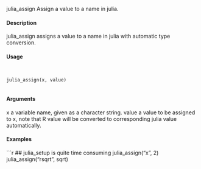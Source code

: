 
julia_assign Assign a value to a name in julia.

#### Description

julia_assign assigns a value to a name in julia with automatic type conversion.

#### Usage
<pre><code>

julia_assign(x, value)

</code></pre>
#### Arguments

x a variable name, given as a character string.
value a value to be assigned to x, note that R value will be converted to corresponding
julia value automatically.

#### Examples
```r

## julia_setup is quite time consuming
julia_assign("x", 2)
julia_assign("rsqrt", sqrt)


